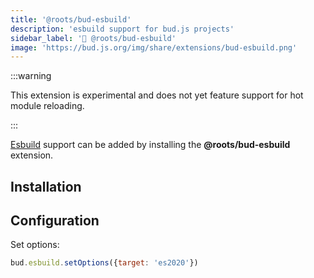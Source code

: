 ```yaml
---
title: '@roots/bud-esbuild'
description: 'esbuild support for bud.js projects'
sidebar_label: '🔴 @roots/bud-esbuild'
image: 'https://bud.js.org/img/share/extensions/bud-esbuild.png'
---
```



:::warning

This extension is experimental and does not yet feature support for hot module reloading.

:::

[Esbuild](https://esbuild.github.io) support can be added by installing the **@roots/bud-esbuild** extension.

## Installation

<Install packages="@roots/bud-esbuild" />

## Configuration

Set options:

```js
bud.esbuild.setOptions({target: 'es2020'})
```
